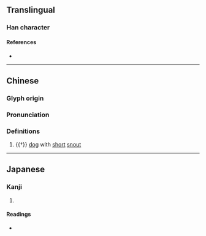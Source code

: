 {{character info}}
==Translingual==

===Han character===
{{Han char|rn=94|rad=犬|as=08|sn=11|four=|canj=KHLMY|ids=⿰犭非}}

====References====
* {{Han ref|kx=0712.090|dkj=20456|dj=1124.120|hdz=21352.080|uh=7305|ud=29445}}

----

==Chinese==
{{zh-forms}}

===Glyph origin===
{{Han etym}}

===Pronunciation===
{{zh-pron
|m=pái
|mc=y
|oc=y
|cat=n
}}

===Definitions===
{{zh-hanzi}}

# {{†}} [[dog]] with [[short]] [[snout]]

----

==Japanese==

===Kanji===
{{ja-kanji|grade=|rs=犬08}}

# {{rfdef|ja|sort=犬08}}

====Readings====
* {{ja-readings|on=[[はい]] (hai), [[ばい]] (bai)|kun=}}
